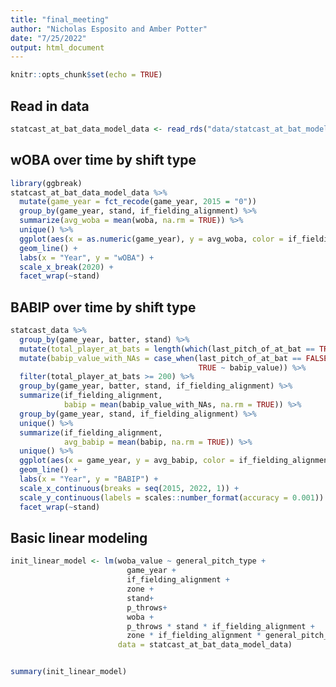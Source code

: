 ```yaml
---
title: "final_meeting"
author: "Nicholas Esposito and Amber Potter"
date: "7/25/2022"
output: html_document
---
```


```r
knitr::opts_chunk$set(echo = TRUE)
```

## Read in data

```r
statcast_at_bat_data_model_data <- read_rds("data/statcast_at_bat_model_data.rds")
```

## wOBA over time by shift type

```r
library(ggbreak)
statcast_at_bat_data_model_data %>%
  mutate(game_year = fct_recode(game_year, 2015 = "0"))
  group_by(game_year, stand, if_fielding_alignment) %>%
  summarize(avg_woba = mean(woba, na.rm = TRUE)) %>%
  unique() %>%
  ggplot(aes(x = as.numeric(game_year), y = avg_woba, color = if_fielding_alignment)) +
  geom_line() +
  labs(x = "Year", y = "wOBA") +
  scale_x_break(2020) +
  facet_wrap(~stand)
```

## BABIP over time by shift type

```r
statcast_data %>%
  group_by(game_year, batter, stand) %>%
  mutate(total_player_at_bats = length(which(last_pitch_of_at_bat == TRUE))) %>%
  mutate(babip_value_with_NAs = case_when(last_pitch_of_at_bat == FALSE | events == "sac_bunt_double_play" | events == "sac_bunt" | events == "home_run" | description != "hit_into_play" ~ NA_real_,
                                          TRUE ~ babip_value)) %>%
  filter(total_player_at_bats >= 200) %>%
  group_by(game_year, batter, stand, if_fielding_alignment) %>%
  summarize(if_fielding_alignment, 
            babip = mean(babip_value_with_NAs, na.rm = TRUE)) %>%
  group_by(game_year, stand, if_fielding_alignment) %>%
  unique() %>%
  summarize(if_fielding_alignment,
            avg_babip = mean(babip, na.rm = TRUE)) %>%
  unique() %>%
  ggplot(aes(x = game_year, y = avg_babip, color = if_fielding_alignment)) +
  geom_line() +
  labs(x = "Year", y = "BABIP") +
  scale_x_continuous(breaks = seq(2015, 2022, 1)) +
  scale_y_continuous(labels = scales::number_format(accuracy = 0.001)) +
  facet_wrap(~stand)
```

## Basic linear modeling

```r
init_linear_model <- lm(woba_value ~ general_pitch_type + 
                          game_year + 
                          if_fielding_alignment + 
                          zone + 
                          stand+ 
                          p_throws+ 
                          woba + 
                          p_throws * stand * if_fielding_alignment + 
                          zone * if_fielding_alignment * general_pitch_type, 
                        data = statcast_at_bat_data_model_data)


summary(init_linear_model)
```

